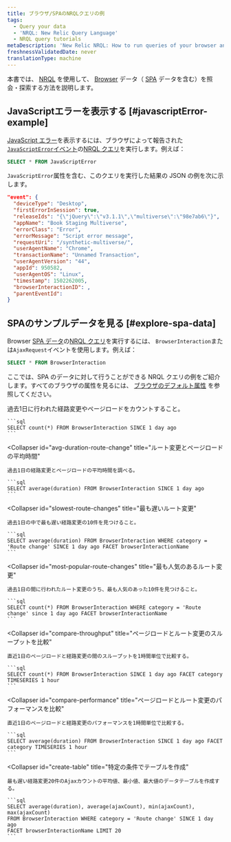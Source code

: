 ```yaml
---
title: ブラウザ/SPAのNRQLクエリの例
tags:
  - Query your data
  - 'NRQL: New Relic Query Language'
  - NRQL query tutorials
metaDescription: 'New Relic NRQL: How to run queries of your browser and single-page application (SPA) data reported by Browser.'
freshnessValidatedDate: never
translationType: machine
---
```


本書では、 [NRQL](/docs/query-data/nrql-new-relic-query-language/getting-started/introduction-nrql) を使用して、 [Browser](/docs/browser/new-relic-browser/getting-started/introduction-new-relic-browser) データ（ [SPA](/docs/browser/single-page-app-monitoring/get-started/welcome-single-page-app-monitoring) データを含む）を照会・探索する方法を説明します。

## JavaScriptエラーを表示する [#javascriptError-example]

[JavaScript エラー](/docs/browser/new-relic-browser/browser-pro-features/javascript-errors-page-examine-errors-over-time)を表示するには、ブラウザによって報告された[`JavaScriptError`イベント](/docs/insights/insights-data-sources/default-data/browser-default-events-attributes-insights#javascriptError-attributes)の[NRQL クエリ](/docs/query-data/nrql-new-relic-query-language/getting-started/introduction-nrql)を実行します。例えば：

```sql
SELECT * FROM JavaScriptError
```

`JavaScriptError`属性を含む、このクエリを実行した結果の JSON の例を次に示します。

```json
"event": {
  "deviceType": "Desktop",
  "firstErrorInSession": true,
  "releaseIds": "{\"jQuery\":\"v3.1.1\",\"multiverse\":\"98e7ab6\"}",
  "appName": "Book Staging Multiverse",
  "errorClass": "Error",
  "errorMessage": "Script error message",
  "requestUri": "/synthetic-multiverse/",
  "userAgentName": "Chrome",
  "transactionName": "Unnamed Transaction",
  "userAgentVersion": "44",
  "appId": 950582,
  "userAgentOS": "Linux",
  "timestamp": 1502262005,
  "browserInteractionID": ,
  "parentEventId": 
}
```

## SPAのサンプルデータを見る [#explore-spa-data]

Browser [SPA データ](/docs/browser/single-page-app-monitoring/get-started/introduction-single-page-app-monitoring)の[NRQL クエリ](/docs/query-data/nrql-new-relic-query-language/getting-started/introduction-nrql)を実行するには、 `BrowserInteraction`または`AjaxRequest`イベントを使用します。例えば：

```sql
SELECT * FROM BrowserInteraction
```

ここでは、SPA のデータに対して行うことができる NRQL クエリの例をご紹介します。すべてのブラウザの属性を見るには、 [ブラウザのデフォルト属性](/docs/insights/insights-data-sources/default-data/browser-default-events-attributes-insights) を参照してください。

<CollapserGroup>
  <Collapser
    id="count-route-changes"
    title="ルート変更やページロードのカウント"
  >
    過去1日に行われた経路変更やページロードをカウントすること。

    ```sql
    SELECT count(*) FROM BrowserInteraction SINCE 1 day ago
    ```
  </Collapser>

  <Collapser
    id="avg-duration-route-change"
    title="ルート変更とページロードの平均時間"
  >
    過去1日の経路変更とページロードの平均時間を調べる。

    ```sql
    SELECT average(duration) FROM BrowserInteraction SINCE 1 day ago
    ```
  </Collapser>

  <Collapser
    id="slowest-route-changes"
    title="最も遅いルート変更"
  >
    過去1日の中で最も遅い経路変更の10件を見つけること。

    ```sql
    SELECT average(duration) FROM BrowserInteraction WHERE category = 'Route change' SINCE 1 day ago FACET browserInteractionName
    ```
  </Collapser>

  <Collapser
    id="most-popular-route-changes"
    title="最も人気のあるルート変更"
  >
    過去1日の間に行われたルート変更のうち、最も人気のあった10件を見つけること。

    ```sql
    SELECT count(*) FROM BrowserInteraction WHERE category = 'Route change' since 1 day ago FACET browserInteractionName
    ```
  </Collapser>

  <Collapser
    id="compare-throughput"
    title="ページロードとルート変更のスループットを比較"
  >
    直近1日のページロードと経路変更の間のスループットを1時間単位で比較する。

    ```sql
    SELECT count(*) FROM BrowserInteraction SINCE 1 day ago FACET category TIMESERIES 1 hour
    ```
  </Collapser>

  <Collapser
    id="compare-performance"
    title="ページロードとルート変更のパフォーマンスを比較"
  >
    直近1日のページロードと経路変更のパフォーマンスを1時間単位で比較する。

    ```sql
    SELECT average(duration) FROM BrowserInteraction SINCE 1 day ago FACET category TIMESERIES 1 hour
    ```
  </Collapser>

  <Collapser
    id="create-table"
    title="特定の条件でテーブルを作成"
  >
    最も遅い経路変更20件のAjaxカウントの平均値、最小値、最大値のデータテーブルを作成する。

    ```sql
    SELECT average(duration), average(ajaxCount), min(ajaxCount), max(ajaxCount) 
    FROM BrowserInteraction WHERE category = 'Route change' SINCE 1 day ago 
    FACET browserInteractionName LIMIT 20
    ```
  </Collapser>
</CollapserGroup>